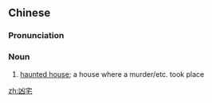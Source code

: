 ==Chinese==
{{zh-forms}}

===Pronunciation===
{{zh-pron
|m=xiōngzhái
|c=hung1 zaak6-2
|cat=n
}}

===Noun===
{{zh-noun}}

# [[haunted house]]; a house where a murder/etc. took place

[[zh:凶宅]]